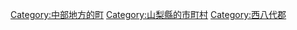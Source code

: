 {{Commonscat|Ichikawamisato, Yamanashi}}
{{Catmore}}

{{DEFAULTSORT:Ichikawamisato}}
[[Category:中部地方的町|Category:中部地方的町]]
[[Category:山梨縣的市町村|Category:山梨縣的市町村]]
[[Category:西八代郡|Category:西八代郡]]